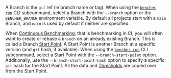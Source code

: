 A Branch is the `git` ref (ie branch name or tag).
When using the <code><a href="/docs/explanation/bencher-run/">bencher run</a></code> CLI subcommand,
select a Branch with the `--branch` option or the `BENCHER_BRANCH` environment variable.
By default all projects start with a `main` Branch, and
`main` is used by default if neither are specified.

When [Continuous Benchmarking][continuous benchmarking], that is benchmarking in CI,
you will often want to create or rebase a `branch` on an already existing Branch.
This is called a Branch [Start Point][start point].
A Start Point is another Branch at a specific version (and `git` hash, if available).
When using the <code><a href="/docs/explanation/bencher-run/">bencher run</a></code> CLI subcommand,
select a Start Point with the `--branch-start-point` option.
Additionally, use the `--branch-start-point-hash` option to specify a specific `git` hash for the Start Point.
All the data and [Thresholds][thresholds] are copied over from the Start Point.

[start point]: /docs/explanation/benchmarking/#start-point

[continuous benchmarking]: /docs/explanation/continuous-benchmarking/
[thresholds]: /docs/explanation/thresholds/
